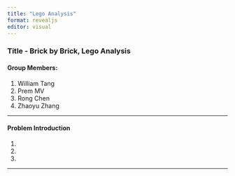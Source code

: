 ```yaml
---
title: "Lego Analysis"
format: revealjs
editor: visual
---
```


### Title - Brick by Brick, Lego Analysis

#### Group Members:

1.  William Tang
2.  Prem MV
3.  Rong Chen
4.  Zhaoyu Zhang

------------------------------------------------------------------------

#### Problem Introduction

1. 

2.

3.

---
